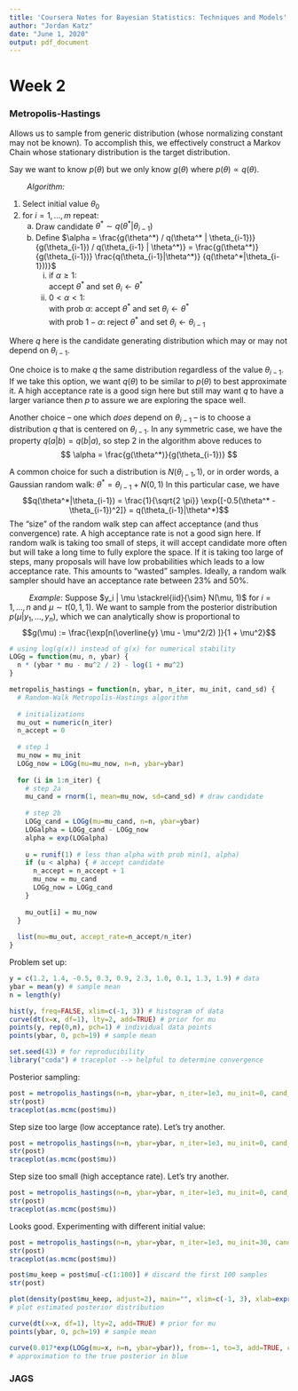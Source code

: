 ```yaml
---
title: 'Coursera Notes for Bayesian Statistics: Techniques and Models'
author: "Jordan Katz"
date: "June 1, 2020"
output: pdf_document
---
```


# Week 2
### Metropolis-Hastings

Allows us to sample from generic distribution (whose normalizing constant may not be known). To accomplish this, we effectively construct a Markov Chain whose stationary distribution is the target distribution.

Say we want to know $p(\theta)$ but we only know $g(\theta)$ where $p(\theta) \propto q(\theta)$.

$\qquad$*Algorithm:*

1. Select initial value $\theta_0$
2. for $i=1, \dots, m$ repeat:
    a. Draw candidate $\theta^* \sim q(\theta^* | \theta_{i-1})$
    b. Define $\alpha = \frac{g(\theta^*) / q(\theta^* | \theta_{i-1})}{g(\theta_{i-1}) / q(\theta_{i-1} | \theta^*)} = \frac{g(\theta^*)}{g(\theta_{i-1})} \frac{q(\theta_{i-1}|\theta^*)} {q(\theta^*|\theta_{i-1}))}$  
        i. if $\alpha \geq 1$:  
            accept $\theta^*$ and set $\theta_i \leftarrow \theta^*$
        ii. $0 < \alpha < 1$:  
            with prob $\alpha$: accept $\theta^*$ and set $\theta_i \leftarrow \theta^*$  
            with prob $1-\alpha$: reject $\theta^*$ and set $\theta_i \leftarrow \theta_{i-1}$

Where $q$ here is the candidate generating distribution which may or may not depend on $\theta_{i-1}$.

One choice is to make $q$ the same distribution regardless of the value $\theta_{i-1}$. If we take this option, we want $q(\theta)$ to be similar to $p(\theta)$ to best approximate it. A high acceptance rate is a good sign here but still may want $q$ to have a larger variance then $p$ to assure we are exploring the space well.

Another choice -- one which *does* depend on $\theta_{i-1}$ -- is to choose a distribution $q$ that is centered on $\theta_{i-1}$. In any symmetric case, we have the property $q(a|b) = q(b|a)$, so step 2 in the algorithm above reduces to
$$
\alpha = \frac{g(\theta^*)}{g(\theta_{i-1})}
$$

A common choice for such a distribution is $N(\theta_{i-1}, 1)$, or in order words, a Gaussian random walk: $\theta^* = \theta_{i-1} + N(0,1)$
In this particular case, we have
$$q(\theta^*|\theta_{i-1}) = \frac{1}{\sqrt{2 \pi}} \exp{[-0.5(\theta^* - \theta_{i-1})^2]} = q(\theta_{i-1}|\theta^*)$$
The "size" of the random walk step can affect acceptance (and thus convergence) rate. A high acceptance rate is not a good sign here. If random walk is taking too small of steps, it will accept candidate more often but will take a long time to fully explore the space. If it is taking too large of steps, many proposals will have low probabilities which leads to a low acceptance rate. This amounts to "wasted" samples. Ideally, a random walk sampler should have an acceptance rate between 23% and 50%.  


$\qquad$ *Example*: Suppose $y_i | \mu \stackrel{iid}{\sim} N(\mu, 1)$ for $i=1, \dots,n$ and $\mu \sim t(0,1,1)$. We want to sample from the posterior distribution $p(\mu | y_1, \dots, y_n)$, which we can analytically show is proportional to
$$g(\mu) :=  \frac{\exp[n(\overline{y} \mu - \mu^2/2) ]}{1 + \mu^2}$$

```r
# using log(g(x)) instead of g(x) for numerical stability
LOGg = function(mu, n, ybar) {
  n * (ybar * mu - mu^2 / 2) - log(1 + mu^2)
}
```

```r
metropolis_hastings = function(n, ybar, n_iter, mu_init, cand_sd) {
  # Random-Walk Metropolis-Hastings algorithm
  
  # initializations
  mu_out = numeric(n_iter)
  n_accept = 0
  
  # step 1
  mu_now = mu_init
  LOGg_now = LOGg(mu=mu_now, n=n, ybar=ybar)
  
  for (i in 1:n_iter) {
    # step 2a
    mu_cand = rnorm(1, mean=mu_now, sd=cand_sd) # draw candidate
    
    # step 2b
    LOGg_cand = LOGg(mu=mu_cand, n=n, ybar=ybar)
    LOGalpha = LOGg_cand - LOGg_now
    alpha = exp(LOGalpha)
    
    u = runif(1) # less than alpha with prob min(1, alpha)
    if (u < alpha) { # accept candidate
      n_accept = n_accept + 1
      mu_now = mu_cand
      LOGg_now = LOGg_cand
    }
    
    mu_out[i] = mu_now
  }
  
  list(mu=mu_out, accept_rate=n_accept/n_iter)
}
```

Problem set up:
```r
y = c(1.2, 1.4, -0.5, 0.3, 0.9, 2.3, 1.0, 0.1, 1.3, 1.9) # data
ybar = mean(y) # sample mean
n = length(y)

hist(y, freq=FALSE, xlim=c(-1, 3)) # histogram of data
curve(dt(x=x, df=1), lty=2, add=TRUE) # prior for mu
points(y, rep(0,n), pch=1) # individual data points
points(ybar, 0, pch=19) # sample mean
```
```r
set.seed(43) # for reproducibility
library("coda") # traceplot --> helpful to determine convergence
```

Posterior sampling:
```r
post = metropolis_hastings(n=n, ybar=ybar, n_iter=1e3, mu_init=0, cand_sd=3)
str(post)
traceplot(as.mcmc(post$mu))
```

Step size too large (low acceptance rate). Let's try another.

```r
post = metropolis_hastings(n=n, ybar=ybar, n_iter=1e3, mu_init=0, cand_sd=0.05)
str(post)
traceplot(as.mcmc(post$mu))
```
Step size too small (high acceptance rate). Let's try another.

```r
post = metropolis_hastings(n=n, ybar=ybar, n_iter=1e3, mu_init=0, cand_sd=0.9)
str(post)
traceplot(as.mcmc(post$mu))
```
Looks good. Experimenting with different initial value:

```r
post = metropolis_hastings(n=n, ybar=ybar, n_iter=1e3, mu_init=30, cand_sd=0.9)
str(post)
traceplot(as.mcmc(post$mu))

post$mu_keep = post$mu[-c(1:100)] # discard the first 100 samples
str(post)

plot(density(post$mu_keep, adjust=2), main="", xlim=c(-1, 3), xlab=expression(mu))
# plot estimated posterior distribution

curve(dt(x=x, df=1), lty=2, add=TRUE) # prior for mu
points(ybar, 0, pch=19) # sample mean

curve(0.017*exp(LOGg(mu=x, n=n, ybar=ybar)), from=-1, to=3, add=TRUE, col="blue")
# approximation to the true posterior in blue
```


### JAGS











